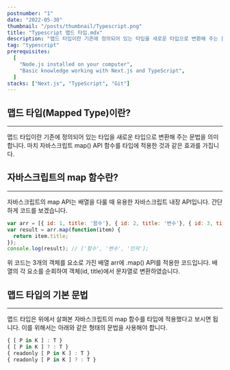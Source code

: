 ```yaml
---
postnumber: "1"
date: "2022-05-30"
thumbnail: "/posts/thumbnail/Typescript.png"
title: "Typescript 맵드 타입.mdx"
description: "맵드 타입이란 기존에 정의되어 있는 타입을 새로운 타입으로 변환해 주는 문법을 의미합니다. 마치 자바스크립트 map() API 함수를 타입에 적용한 것과 같은 효과를 가집니다."
tag: "typescript"
prerequisites:
  [
    "Node.js installed on your computer",
    "Basic knowledge working with Next.js and TypeScript",
  ]
stacks: ["Next.js", "TypeScript", "Git"]
---
```

## 맵드 타입(Mapped Type)이란?
---
맵드 타입이란 기존에 정의되어 있는 타입을 새로운 타입으로 변환해 주는 문법을 의미합니다. 마치 자바스크립트 map() API 함수를 타입에 적용한 것과 같은 효과를 가집니다.

## 자바스크립트의 map 함수란?
---
자바스크립트의 map API는 배열을 다룰 때 유용한 자바스크립트 내장 API입니다. 간단하게 코드를 보겠습니다.

```js {1,2-3} showLineNumbers
var arr = [{ id: 1, title: '함수'}, { id: 2, title: '변수'}, { id: 3, title: '인자'}];
var result = arr.map(function(item) {
  return item.title;
});
console.log(result); // ['함수', '변수', '인자'];
```
위 코드는 3개의 객체를 요소로 가진 배열 arr에 .map() API를 적용한 코드입니다. 배열의 각 요소를 순회하여 객체(id, title)에서 문자열로 변환하였습니다.

## 맵드 타입의 기본 문법
---
맵드 타입은 위에서 살펴본 자바스크립트의 map 함수를 타입에 적용했다고 보시면 됩니다. 이를 위해서는 아래와 같은 형태의 문법을 사용해야 합니다.

```js
{ [ P in K ] : T }
{ [ P in K ] ? : T }
{ readonly [ P in K ] : T }
{ readonly [ P in K ] ? : T }
```